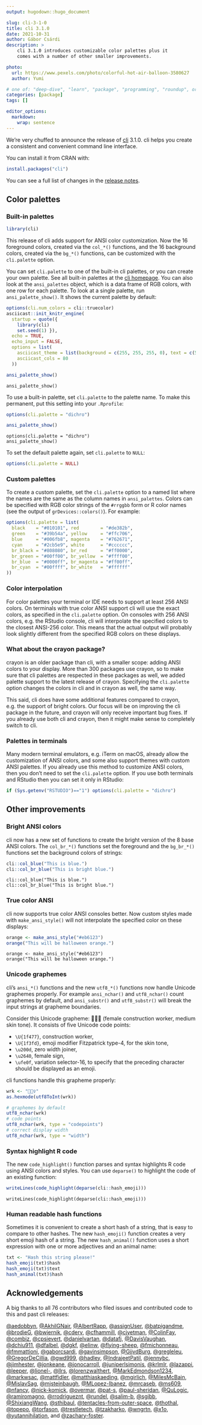```yaml
---
output: hugodown::hugo_document

slug: cli-3-1-0
title: cli 3.1.0
date: 2021-10-31
author: Gábor Csárdi
description: >
    cli 3.1.0 introduces customizable color palettes plus it
    comes with a number of other smaller improvements. 

photo:
  url: https://www.pexels.com/photo/colorful-hot-air-balloon-3580627
  author: Yumi

# one of: "deep-dive", "learn", "package", "programming", "roundup", or "other"
categories: [package] 
tags: []

editor_options:
  markdown:
    wrap: sentence
---
```


We're very chuffed to announce the release of [cli](https://cli.r-lib.org "cli homepage") 3.1.0.
cli helps you create a consistent and convenient command line interface.

You can install it from CRAN with:

```r
install.packages("cli")
```

You can see a full list of changes in the [release notes](https://github.com/r-lib/cli/releases/tag/v3.1.0).

## Color palettes

### Built-in palettes

```r
library(cli)
```

This release of cli adds support for ANSI color customization.
Now the 16 foreground colors, created via the `col_*()` functions, and the 16 background colors, created via the `bg_*()` functions, can be customized with the `cli.palette` option.

You can set `cli.palette` to one of the built-in cli palettes, or you can create your own palette.
See all built-in palettes at the [cli homepage](https://cli.r-lib.org/articles/palettes.html).
You can also look at the `ansi_palettes` object, which is a data frame of RGB colors, with one row for each palette.
To look at a single palette, run `ansi_palette_show()`.
It shows the current palette by default:

```r
options(cli.num_colors = cli::truecolor)
asciicast::init_knitr_engine(
  startup = quote({
    library(cli)
    set.seed(1) }),
  echo = TRUE,
  echo_input = FALSE,
  options = list(
    asciicast_theme = list(background = c(255, 255, 255, 0), text = c(51, 51, 51)),
    asciicast_cols = 80
  ))
```

```r
ansi_palette_show()
```

```asciicast
ansi_palette_show()
```

To use a built-in palette, set `cli.palette` to the palette name.
To make this permanent, put this setting into your `.Rprofile`:

```r
options(cli.palette = "dichro")
```

```r
ansi_palette_show()
```

```asciicast
options(cli.palette = "dichro")
ansi_palette_show()
```

To set the default palette again, set `cli.palette` to `NULL`:

```r
options(cli.palette = NULL)
```

### Custom palettes

To create a custom palette, set the `cli.palette` option to a named list where the names are the same as the column names in `ansi_palettes`.
Colors can be specified with RGB color strings of the `#rrggbb` form or R color names (see the output of `grDevices::colors()`).
For example:

```r
options(cli.palette = list(
  black    = "#010101", red        = "#de382b",
  green    = "#39b54a", yellow     = "#ffc706",
  blue     = "#006fb8", magenta    = "#762671",
  cyan     = "#2cb5e9", white      = "#cccccc",
  br_black = "#808080", br_red     = "#ff0000", 
  br_green = "#00ff00", br_yellow  = "#ffff00", 
  br_blue  = "#0000ff", br_magenta = "#ff00ff", 
  br_cyan  = "#00ffff", br_white   = "#ffffff"
))
```

### Color interpolation

For color palettes your terminal or IDE needs to support at least 256 ANSI colors.
On terminals with true color ANSI support cli will use the exact colors, as specified in the `cli.palette` option.
On consoles with 256 ANSI colors, e.g. the RStudio console, cli will interpolate the specified colors to the closest ANSI-256 color.
This means that the actual output will probably look slightly different from the specified RGB colors on these displays.

### What about the crayon package?

crayon is an older package than cli, with a smaller scope: adding ANSI colors to your display.
More than 300 packages use crayon, so to make sure that cli palettes are respected in these packages as well, we added palette support to the latest release of crayon.
Specifying the `cli.palette` option changes the colors in cli and in crayon as well, the same way.

This said, cli does have some additional features compared to crayon, e.g. the support of bright colors.
Our focus will be on improving the cli package in the future, and crayon will only receive important bug fixes.
If you already use both cli and crayon, then it might make sense to completely switch to cli.

### Palettes in terminals

Many modern terminal emulators, e.g. iTerm on macOS, already allow the customization of ANSI colors, and some also support themes with custom ANSI palettes.
If you already use this method to customize ANSI colors, then you don't need to set the `cli.palette` option.
If you use both terminals and RStudio then you can set it only in RStudio:

```r
if (Sys.getenv("RSTUDIO")=="1") options(cli.palette = "dichro")
```

## Other improvements

### Bright ANSI colors

cli now has a new set of functions to create the bright version of the 8 base ANSI colors.
The `col_br_*()` functions set the foreground and the `bg_br_*()` functions set the background colors of strings:

```r
cli::col_blue("This is blue.")
cli::col_br_blue("This is bright blue.")
```

```asciicast
cli::col_blue("This is blue.")
cli::col_br_blue("This is bright blue.")
```

### True color ANSI

cli now supports true color ANSI consoles better.
Now custom styles made with `make_ansi_style()` will not interpolate the specified color on these displays:

```r
orange <- make_ansi_style("#eb6123")
orange("This will be halloween orange.")
```

```asciicast
orange <- make_ansi_style("#eb6123")
orange("This will be halloween orange.")
```

### Unicode graphemes

cli's `ansi_*()` functions and the new `utf8_*()` functions now handle Unicode graphemes properly.
For example `ansi_nchar()` and `utf8_nchar()` count graphemes by default, and `ansi_substr()` and `utf8_substr()` will break the input strings at grapheme boundaries.

Consider this Unicode grapheme: 👷🏽‍♀️ (female construction worker, medium skin tone).
It consists of five Unicode code points:

-   `\U{1f477}`, construction worker,
-   `\U{1f3fd}`, emoji modifier Fitzpatrick type-4, for the skin tone,
-   `\u200d`, zero width joiner,
-   `\u2640`, female sign,
-   `\ufe0f`, variation selector-16, to specify that the preceding character should be displayed as an emoji.

cli functions handle this grapheme properly:

```r
wrk <- "👷🏽‍♀️"
as.hexmode(utf8ToInt(wrk))
```

```r
# graphemes by default
utf8_nchar(wrk)
# code points
utf8_nchar(wrk, type = "codepoints")
# correct display width
utf8_nchar(wrk, type = "width")
```

### Syntax highlight R code

The new `code_highlight()` function parses and syntax highlights R code using ANSI colors and styles.
You can use `deparse()` to highlight the code of an existing function:

```r
writeLines(code_highlight(deparse(cli::hash_emoji)))
```

```asciicast
writeLines(code_highlight(deparse(cli::hash_emoji)))
```

### Human readable hash functions

Sometimes it is convenient to create a short hash of a string, that is easy to compare to other hashes.
The new `hash_emoji()` function creates a very short emoji hash of a string.
The new `hash_animal()` function uses a short expression with one or more adjectives and an animal name:

```r
txt <- "Hash this string please!"
hash_emoji(txt)$hash
hash_emoji(txt)$text
hash_animal(txt)$hash
```

## Acknowledgements

A big thanks to all 76 contributors who filed issues and contributed code to this and past cli releases:

[\@aedobbyn](https://github.com/aedobbyn), [\@AkhilGNair](https://github.com/AkhilGNair), [\@AlbertRapp](https://github.com/AlbertRapp), [\@assignUser](https://github.com/assignUser), [\@batpigandme](https://github.com/batpigandme), [\@brodieG](https://github.com/brodieG), [\@bwiernik](https://github.com/bwiernik), [\@cderv](https://github.com/cderv), [\@cfhammill](https://github.com/cfhammill), [\@cjyetman](https://github.com/cjyetman), [\@ColinFay](https://github.com/ColinFay), [\@combiz](https://github.com/combiz), [\@cpsievert](https://github.com/cpsievert), [\@danielvartan](https://github.com/danielvartan), [\@datafj](https://github.com/datafj), [\@DavisVaughan](https://github.com/DavisVaughan), [\@dchiu911](https://github.com/dchiu911), [\@dfalbel](https://github.com/dfalbel), [\@dgkf](https://github.com/dgkf), [\@elinw](https://github.com/elinw), [\@flying-sheep](https://github.com/flying-sheep), [\@fmichonneau](https://github.com/fmichonneau), [\@fmmattioni](https://github.com/fmmattioni), [\@gaborcsardi](https://github.com/gaborcsardi), [\@gavinsimpson](https://github.com/gavinsimpson), [\@GjjvdBurg](https://github.com/GjjvdBurg), [\@gregleleu](https://github.com/gregleleu), [\@GregorDeCillia](https://github.com/GregorDeCillia), [\@gwd999](https://github.com/gwd999), [\@hadley](https://github.com/hadley), [\@IndrajeetPatil](https://github.com/IndrajeetPatil), [\@jennybc](https://github.com/jennybc), [\@jimhester](https://github.com/jimhester), [\@jonkeane](https://github.com/jonkeane), [\@jonocarroll](https://github.com/jonocarroll), [\@juniperlsimonis](https://github.com/juniperlsimonis), [\@krlmlr](https://github.com/krlmlr), [\@lazappi](https://github.com/lazappi), [\@leeper](https://github.com/leeper), [\@lionel-](https://github.com/lionel-), [\@llrs](https://github.com/llrs), [\@lorenzwalthert](https://github.com/lorenzwalthert), [\@MarkEdmondson1234](https://github.com/MarkEdmondson1234), [\@markwsac](https://github.com/markwsac), [\@mattfidler](https://github.com/mattfidler), [\@matthiaskaeding](https://github.com/matthiaskaeding), [\@mgirlich](https://github.com/mgirlich), [\@MilesMcBain](https://github.com/MilesMcBain), [\@MislavSag](https://github.com/MislavSag), [\@mjsteinbaugh](https://github.com/mjsteinbaugh), [\@MLopez-Ibanez](https://github.com/MLopez-Ibanez), [\@mrcaseb](https://github.com/mrcaseb), [\@ms609](https://github.com/ms609), [\@nfancy](https://github.com/nfancy), [\@nick-komick](https://github.com/nick-komick), [\@overmar](https://github.com/overmar), [\@pat-s](https://github.com/pat-s), [\@paul-sheridan](https://github.com/paul-sheridan), [\@QuLogic](https://github.com/QuLogic), [\@ramiromagno](https://github.com/ramiromagno), [\@rrodrigueznt](https://github.com/rrodrigueznt), [\@rundel](https://github.com/rundel), [\@salim-b](https://github.com/salim-b), [\@sgibb](https://github.com/sgibb), [\@ShixiangWang](https://github.com/ShixiangWang), [\@sthibaul](https://github.com/sthibaul), [\@tentacles-from-outer-space](https://github.com/tentacles-from-outer-space), [\@thothal](https://github.com/thothal), [\@topepo](https://github.com/topepo), [\@torfason](https://github.com/torfason), [\@trestletech](https://github.com/trestletech), [\@tzakharko](https://github.com/tzakharko), [\@wngrtn](https://github.com/wngrtn), [\@x1o](https://github.com/x1o), [\@yutannihilation](https://github.com/yutannihilation), and [\@zachary-foster](https://github.com/zachary-foster).
